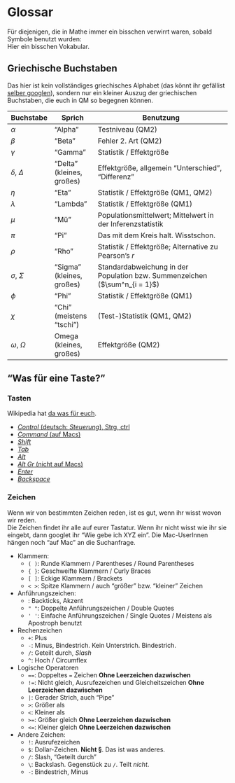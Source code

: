 # Glossar

Für diejenigen, die in Mathe immer ein bisschen verwirrt waren, sobald Symbole benutzt wurden:  
Hier ein bisschen Vokabular.

## Griechische Buchstaben

Das hier ist kein vollständiges griechisches Alphabet (das könnt ihr gefällist [selber googlen](https://de.wikipedia.org/wiki/Griechisches_Alphabet)), sondern nur ein kleiner Auszug der griechischen Buchstaben, die euch in QM so begegnen können.

Buchstabe | Sprich       | Benutzung
----------|--------------|---------------------------------------------
$\alpha$           | "Alpha"         | Testniveau (QM2)
$\beta$            | "Beta"          | Fehler 2. Art (QM2)
$\gamma$           | "Gamma"         | Statistik / Effektgröße
$\delta$, $\Delta$ | "Delta" (kleines, großes) | Effektgröße, allgemein "Unterschied", "Differenz"
$\eta$             | "Eta"           | Statistik / Effektgröße (QM1, QM2)
$\lambda$          | "Lambda"        | Statistik / Effektgröße (QM1)
$\mu$              | "Mü"            | Populationsmittelwert; Mittelwert in der Inferenzstatistik
$\pi$              | "Pi"            | Das mit dem Kreis halt. Wisstschon.
$\rho$             | "Rho"           | Statistik / Effektgröße; Alternative zu Pearson's $r$
$\sigma$, $\Sigma$ | "Sigma" (kleines, großes) | Standardabweichung in der Population bzw. Summenzeichen ($\sum^n_{i = 1}$)
$\phi$             | "Phi"           | Statistik / Effektgröße (QM1)
$\chi$             | "Chi" (meistens "tschi") | (Test-)Statistik (QM1, QM2)
$\omega$, $\Omega$ | Omega (kleines, großes)  | Effektgröße (QM2)

## "Was für eine Taste?"

### Tasten

Wikipedia hat [da was für euch](https://de.wikipedia.org/wiki/Tastaturbelegung#Beschreibung_der_Tasten).

- [*Control* (deutsch: *Steuerung*), Strg, ctrl](https://duckduckgo.com/?q=strg+taste&t=hg&iax=images&ia=images)
- [*Command* (auf Macs)](https://duckduckgo.com/?q=command+key+mac&t=hg&iax=images&ia=images)
- [*Shift*](https://duckduckgo.com/?q=shift+taste+auf+tastatur&t=hg&iar=images&iax=images&ia=images)
- [*Tab*](https://duckduckgo.com/?q=tab+taste&t=hg&iar=images&iax=images&ia=images)
- [*Alt*](https://duckduckgo.com/?q=alt+taste&t=hg&iar=images&iax=images&ia=images)
- [*Alt Gr* (nicht auf Macs)](https://duckduckgo.com/?q=alt+gr+key&t=hg&iax=images&ia=images)
- [*Enter*](https://duckduckgo.com/?q=entertaste&t=hg&iar=images&iax=images&ia=images)
- [*Backspace*](https://duckduckgo.com/?q=backspace+key&t=hg&iar=images&iax=images&ia=images)

### Zeichen

Wenn wir von bestimmten Zeichen reden, ist es gut, wenn ihr wisst wovon wir reden.  
Die Zeichen findet ihr alle auf eurer Tastatur. Wenn ihr nicht wisst wie ihr sie eingebt, dann googlet ihr "Wie gebe ich XYZ ein". Die Mac-UserInnen hängen noch "auf Mac" an die Suchanfrage.  

- Klammern:
    - `( )`: Runde Klammern / Parentheses / Round Parentheses
    - `{ }`: Geschweifte Klammern / Curly Braces
    - `[ ]`: Eckige Klammern / Brackets 
    - `< >`: Spitze Klammern / auch "größer" bzw. "kleiner" Zeichen
    
- Anführungszeichen:
    - <code>` `</code>: Backticks, Akzent
    - `" "`: Doppelte Anführungszeichen / Double Quotes
    - `' '`: Einfache Anführungszeichen / Single Quotes / Meistens als Apostroph benutzt

- Rechenzeichen
    - `+`: Plus
    - `-`: Minus, Bindestrich. Kein Unterstrich. Bindestrich.
    - `/`: Geteilt durch, *Slash*
    - `^`: Hoch / Circumflex

- Logische Operatoren
    - `==`: Doppeltes `=` Zeichen **Ohne Leerzeichen dazwischen**
    - `!=`: Nicht gleich, Ausrufezeichen und Gleicheitszeichen **Ohne Leerzeichen dazwischen**
    - `|`: Gerader Strich, auch "Pipe"
    - `>`: Größer als
    - `<`: Kleiner als
    - `>=`: Größer gleich **Ohne Leerzeichen dazwischen**
    - `<=`: Kleiner gleich **Ohne Leerzeichen dazwischen**
    
- Andere Zeichen:
    - `!`: Ausrufezeichen
    - `$`: Dollar-Zeichen. **Nicht §**. Das ist was anderes. 
    - `/`: Slash, "Geteilt durch"
    - `\`: Backslash. Gegenstück zu `/`. Teilt *nicht*.
    - `-`: Bindestrich, Minus

